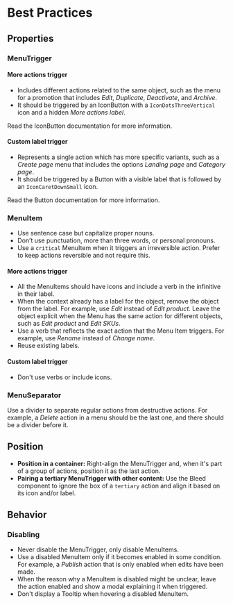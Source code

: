 # Best Practices

## Properties

### MenuTrigger

#### More actions trigger

- Includes different actions related to the same object, such as the menu for a promotion that includes *Edit*, *Duplicate*, *Deactivate*, and *Archive*.
- It should be triggered by an IconButton with a `IconDotsThreeVertical` icon and a hidden *More actions label*.

Read the IconButton documentation for more information.

#### Custom label trigger

- Represents a single action which has more specific variants, such as a *Create page* menu that includes the options *Landing page* and *Category page*.
- It should be triggered by a Button with a visible label that is followed by an `IconCaretDownSmall` icon.

Read the Button documentation for more information.

### MenuItem

- Use sentence case but capitalize proper nouns.
- Don’t use punctuation, more than three words, or personal pronouns.
- Use a `critical` MenuItem when it triggers an irreversible action. Prefer to keep actions reversible and not require this.

#### More actions trigger

- All the MenuItems should have icons and include a verb in the infinitive in their label.
- When the context already has a label for the object, remove the object from the label. For example, use *Edit* instead of *Edit product*. Leave the object explicit when the Menu has the same action for different objects, such as *Edit product* and *Edit SKUs*.
- Use a verb that reflects the exact action that the Menu Item triggers. For example, use *Rename* instead of *Change name*.
- Reuse existing labels.

#### Custom label trigger

- Don't use verbs or include icons.

### MenuSeparator

Use a divider to separate regular actions from destructive actions. For example, a *Delete* action in a menu should be the last one, and there should be a divider before it.

## Position

- **Position in a container:** Right-align the MenuTrigger and, when it's part of a group of actions, position it as the last action.
- **Pairing a tertiary MenuTrigger with other content:** Use the Bleed component to ignore the box of a `tertiary` action and align it based on its icon and/or label.

## Behavior

### Disabling

- Never disable the MenuTrigger, only disable MenuItems.
- Use a disabled MenuItem only if it becomes enabled in some condition. For example, a *Publish* action that is only enabled when edits have been made.
- When the reason why a MenuItem is disabled might be unclear, leave the action enabled and show a modal explaining it when triggered.
- Don't display a Tooltip when hovering a disabled MenuItem.